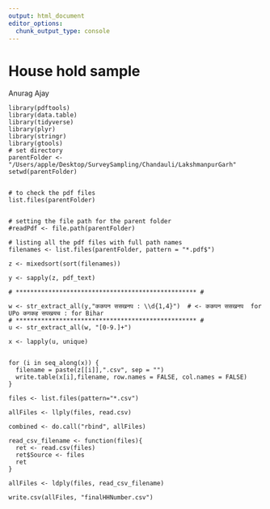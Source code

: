 ```yaml
---
output: html_document
editor_options: 
  chunk_output_type: console
---
```

# House hold sample

Anurag Ajay

```
library(pdftools)
library(data.table)
library(tidyverse)
library(plyr)
library(stringr)
library(gtools)
# set directory
parentFolder <- "/Users/apple/Desktop/SurveySampling/Chandauli/LakshmanpurGarh"
setwd(parentFolder)


# to check the pdf files
list.files(parentFolder)


# setting the file path for the parent folder
#readPdf <- file.path(parentFolder)

# listing all the pdf files with full path names
filenames <- list.files(parentFolder, pattern = "*.pdf$")

z <- mixedsort(sort(filenames))

y <- sapply(z, pdf_text)

# ************************************************** #

w <- str_extract_all(y,"ककपन ससखनप : \\d{1,4}")  # <- ककपन ससखनप  for UPo कगकह सपखयच : for Bihar
# ************************************************** #
u <- str_extract_all(w, "[0-9.]+")

x <- lapply(u, unique)


for (i in seq_along(x)) {
  filename = paste(z[[i]],".csv", sep = "")
  write.table(x[i],filename, row.names = FALSE, col.names = FALSE)
}

files <- list.files(pattern="*.csv")

allFiles <- llply(files, read.csv)

combined <- do.call("rbind", allFiles)

read_csv_filename <- function(files){
  ret <- read.csv(files)
  ret$Source <- files
  ret
}

allFiles <- ldply(files, read_csv_filename)

write.csv(allFiles, "finalHHNumber.csv")
```
